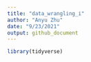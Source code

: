 ```yaml
---
title: "data_wrangling_i"
author: "Anyu Zhu"
date: "9/23/2021"
output: github_document
---
```


```r
library(tidyverse)
```

